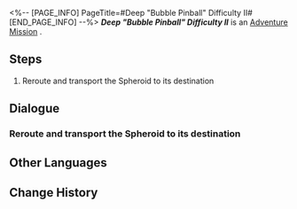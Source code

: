 <%-- [PAGE_INFO]
PageTitle=#Deep "Bubble Pinball" Difficulty II#
[END_PAGE_INFO] --%>
{{Stub|Dialogue.}}
{{Mission Infobox
|id            = 8020215
|title         = 
|image         = <!--Mission Deep "Bubble Pinball" Difficulty II.png-->
|type          = Adventure
|event_name    = 
|chapter       = 
|requirements  = 
|summary       = <!--official mission summary from Fate's Atlas-->
|characters    = Trailblazer
|startLocation = [[<!--starting world-->]] - [[<!--starting area-->]]
|world         = <!--starting world-->
|area          = <!--starting area-->
|prev          = 
|next          = 
|rewards       = 
}}
'''''Deep "Bubble Pinball" Difficulty II''''' is an [[Adventure Mission]]<!--in [world]-->.

==Steps==
# Reroute and transport the Spheroid to its destination

<!--
==Gameplay Notes==

--><!--
==Trial Character==

-->
==Dialogue==
{{Stub Dialogue}}
===Reroute and transport the Spheroid to its destination===
{{Mission Description|type=adventure|location=<!--to be added-->|The prison wardens have destroyed the Spheroid lane. You have to manually reroute the course to repair the lanes, or you'll never be able to reunite with your companions.}}
{{Dialogue Start}}
:{{tx}}
{{Dialogue End}}

==Other Languages==
{{Other Languages
|en   = Deep "Bubble Pinball" Difficulty II
|zhs  = 深层「气泡弹珠」难度II
|zht  = 深層「氣泡彈珠」難度II
|ja   = 深層夢境「バブルピンボール」難易度II
|ko   = 깊은 층 「버블 핀볼」 난이도 II
|es   = Burbupinball profundo, dificultad&nbsp;II
|fr   = Profondeurs&nbsp;: «&nbsp;Flipper à bulles&nbsp;» difficulté&nbsp;II
|ru   = Нижний мир: Сферомёт II
|th   = "พินบอลหรรษา" ชั้นลึก ระดับความยาก II
|vi   = "Bi Bong Bóng" Tầng Sâu - Độ Khó II
|de   = Tief „Flipperkugel“ Schwierigkeitsgrad II
|id   = "Pinball Gelembung" yang Dalam: Tingkat Kesulitan II
|pt   = "Pinball de Bolha" Profundo Dificuldade II
}}

==Change History==
{{Change History|2.0}}
